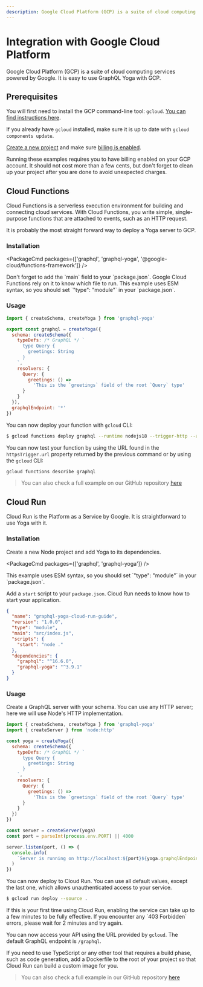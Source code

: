 ```yaml
---
description: Google Cloud Platform (GCP) is a suite of cloud computing services powered by Google. It is easy to use GraphQL Yoga with GCP.
---
```



# Integration with Google Cloud Platform

Google Cloud Platform (GCP) is a suite of cloud computing services powered by Google. It is easy to use GraphQL Yoga with GCP.

## Prerequisites

You will first need to install the GCP command-line tool: `gcloud`. [You can find instructions here](https://cloud.google.com/sdk/docs/install).

If you already have `gcloud` installed, make sure it is up to date with `gcloud components update`.

[Create a new project](https://cloud.google.com/resource-manager/docs/creating-managing-projects) and make sure [billing is enabled](https://cloud.google.com/billing/docs/how-to/verify-billing-enabled).

<Callout type="warning">
  Running these examples requires you to have billing enabled on your GCP
  account. It should not cost more than a few cents, but don't forget to clean
  up your project after you are done to avoid unexpected charges.
</Callout>

## Cloud Functions

Cloud Functions is a serverless execution environment for building and connecting cloud services. With Cloud Functions, you write simple, single-purpose functions that are attached to events, such as an HTTP request.

It is probably the most straight forward way to deploy a Yoga server to GCP.

### Installation

<PackageCmd
  packages={['graphql', 'graphql-yoga', '@google-cloud/functions-framework']}
/>

<Callout type="info">
  Don't forget to add the `main` field to your `package.json`. Google Cloud
  Functions rely on it to know which file to run.
</Callout>

<Callout type="info">
  This example uses ESM syntax, so you should set `"type": "module"` in your
  `package.json`.
</Callout>

### Usage

```js filename=index.js
import { createSchema, createYoga } from 'graphql-yoga'

export const graphql = createYoga({
  schema: createSchema({
    typeDefs: /* GraphQL */ `
      type Query {
        greetings: String
      }
    `,
    resolvers: {
      Query: {
        greetings: () =>
          'This is the `greetings` field of the root `Query` type'
      }
    }
  }),
  graphqlEndpoint: '*'
})
```

You can now deploy your function with `gcloud` CLI:

```bash
$ gcloud functions deploy graphql --runtime nodejs18 --trigger-http --allow-unauthenticated
```

You can now test your function by using the URL found in the `httpsTrigger.url` property returned by the previous command or by using the `gcloud` CLI:

```bash
gcloud functions describe graphql
```

> You can also check a full example on our GitHub repository [here](https://github.com/dotansimha/graphql-yoga/tree/main/examples/gcp)

## Cloud Run

Cloud Run is the Platform as a Service by Google. It is straightforward to use Yoga with it.

### Installation

Create a new Node project and add Yoga to its dependencies.

<PackageCmd packages={['graphql', 'graphql-yoga']} />

<Callout type="info">
  This example uses ESM syntax, so you should set `"type": "module"` in your
  `package.json`.
</Callout>

Add a `start` script to your `package.json`. Cloud Run needs to know how to start your application.

```json
{
  "name": "graphql-yoga-cloud-run-guide",
  "version": "1.0.0",
  "type": "module",
  "main": "src/index.js",
  "scripts": {
    "start": "node ."
  },
  "dependencies": {
    "graphql": "^16.6.0",
    "graphql-yoga": "^3.9.1"
  }
}
```

### Usage

Create a GraphQL server with your schema. You can use any HTTP server; here we will use Node's HTTP implementation.

```js
import { createSchema, createYoga } from 'graphql-yoga'
import { createServer } from 'node:http'

const yoga = createYoga({
  schema: createSchema({
    typeDefs: /* GraphQL */ `
      type Query {
        greetings: String
      }
    `,
    resolvers: {
      Query: {
        greetings: () =>
          'This is the `greetings` field of the root `Query` type'
      }
    }
  })
})

const server = createServer(yoga)
const port = parseInt(process.env.PORT) || 4000

server.listen(port, () => {
  console.info(
    `Server is running on http://localhost:${port}${yoga.graphqlEndpoint}`
  )
})
```

You can now deploy to Cloud Run. You can use all default values, except the last one, which allows unauthenticated access to your service.

```bash
$ gcloud run deploy --source .
```

<Callout type="info">
  If this is your first time using Cloud Run, enabling the service can take up
  to a few minutes to be fully effective. If you encounter any `403 Forbidden`
  errors, please wait for 2 minutes and try again.
</Callout>

You can now access your API using the URL provided by `gcloud`. The default GraphQL endpoint is `/graphql`.

If you need to use TypeScript or any other tool that requires a build phase, such as code generation, add a Dockerfile to the root of your project so that Cloud Run can build a custom image for you.

> You can also check a full example in our GitHub repository [here](https://github.com/dotansimha/graphql-yoga/tree/main/examples/gcp-cloud-run)
